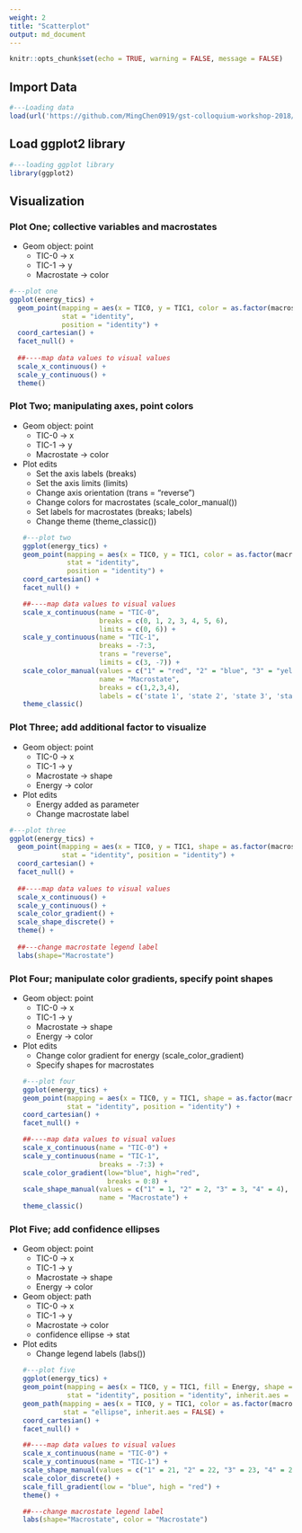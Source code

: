```yaml
---
weight: 2
title: "Scatterplot"
output: md_document
---
```


```r
knitr::opts_chunk$set(echo = TRUE, warning = FALSE, message = FALSE)
```


## Import Data
```r
#---Loading data
load(url('https://github.com/MingChen0919/gst-colloquium-workshop-2018/raw/master/content/datasets/datasets.RData'))
```

## Load ggplot2 library
```r
#---loading ggplot library
library(ggplot2)
```

## Visualization

### Plot One; collective variables and macrostates
* Geom object: point
    * TIC-0 -> x
    * TIC-1 -> y
    * Macrostate -> color
  
```r
#---plot one
ggplot(energy_tics) +
  geom_point(mapping = aes(x = TIC0, y = TIC1, color = as.factor(macrostate)),
             stat = "identity", 
             position = "identity") +
  coord_cartesian() +
  facet_null() +
  
  ##----map data values to visual values
  scale_x_continuous() +
  scale_y_continuous() +
  theme()
```

### Plot Two; manipulating axes, point colors
* Geom object: point
    * TIC-0 -> x
    * TIC-1 -> y
    * Macrostate -> color

* Plot edits
    * Set the axis labels (breaks)  
    * Set the axis limits (limits)  
    * Change axis orientation (trans = "reverse")  
    * Change colors for macrostates (scale_color_manual())  
    * Set labels for macrostates (breaks; labels)  
    * Change theme (theme_classic())  
```r
#---plot two
ggplot(energy_tics) +
  geom_point(mapping = aes(x = TIC0, y = TIC1, color = as.factor(macrostate)),
             stat = "identity", 
             position = "identity") +
  coord_cartesian() +
  facet_null() +
  
  ##----map data values to visual values
  scale_x_continuous(name = "TIC-0", 
                     breaks = c(0, 1, 2, 3, 4, 5, 6),
                     limits = c(0, 6)) +
  scale_y_continuous(name = "TIC-1",
                     breaks = -7:3, 
                     trans = "reverse",
                     limits = c(3, -7)) +
  scale_color_manual(values = c("1" = "red", "2" = "blue", "3" = "yellow", "4" = "green"),
                     name = "Macrostate", 
                     breaks = c(1,2,3,4),
                     labels = c('state 1', 'state 2', 'state 3', 'state 4')) + 
  theme_classic()
```

### Plot Three; add additional factor to visualize
* Geom object: point
    * TIC-0 -> x
    * TIC-1 -> y
    * Macrostate -> shape
    * Energy -> color
* Plot edits
    * Energy added as parameter
    * Change macrostate label
    
```r
#---plot three
ggplot(energy_tics) +
  geom_point(mapping = aes(x = TIC0, y = TIC1, shape = as.factor(macrostate), color = Energy),
             stat = "identity", position = "identity") +
  coord_cartesian() +
  facet_null() +
  
  ##----map data values to visual values
  scale_x_continuous() +
  scale_y_continuous() +
  scale_color_gradient() +
  scale_shape_discrete() +
  theme() +
  
  ##---change macrostate legend label
  labs(shape="Macrostate") 
```

### Plot Four; manipulate color gradients, specify point shapes
* Geom object: point
    * TIC-0 -> x
    * TIC-1 -> y
    * Macrostate -> shape
    * Energy -> color

* Plot edits
    * Change color gradient for energy (scale_color_gradient)
    * Specify shapes for macrostates
```r
#---plot four
ggplot(energy_tics) +
  geom_point(mapping = aes(x = TIC0, y = TIC1, shape = as.factor(macrostate), color = Energy),
             stat = "identity", position = "identity") +
  coord_cartesian() +
  facet_null() +
  
  ##----map data values to visual values
  scale_x_continuous(name = "TIC-0") +
  scale_y_continuous(name = "TIC-1",
                     breaks = -7:3) +
  scale_color_gradient(low="blue", high="red",
                       breaks = 0:8) +
  scale_shape_manual(values = c("1" = 1, "2" = 2, "3" = 3, "4" = 4),
                     name = "Macrostate") +
  theme_classic()
```

### Plot Five; add confidence ellipses
* Geom object: point
    * TIC-0 -> x
    * TIC-1 -> y
    * Macrostate -> shape
    * Energy -> color
* Geom object: path
    * TIC-0 -> x
    * TIC-1 -> y
    * Macrostate -> color
    * confidence ellipse -> stat
  
* Plot edits
    * Change legend labels (labs())
```r
#---plot five
ggplot(energy_tics) +
  geom_point(mapping = aes(x = TIC0, y = TIC1, fill = Energy, shape = as.factor(macrostate)),
             stat = "identity", position = "identity", inherit.aes = FALSE) +
  geom_path(mapping = aes(x = TIC0, y = TIC1, color = as.factor(macrostate)), 
            stat = "ellipse", inherit.aes = FALSE) + 
  coord_cartesian() +
  facet_null() +
  
  ##----map data values to visual values
  scale_x_continuous(name = "TIC-0") +
  scale_y_continuous(name = "TIC-1") +
  scale_shape_manual(values = c("1" = 21, "2" = 22, "3" = 23, "4" = 24)) +
  scale_color_discrete() +
  scale_fill_gradient(low = "blue", high = "red") +
  theme() +
  
  ##---change macrostate legend label
  labs(shape="Macrostate", color = "Macrostate") 
```
